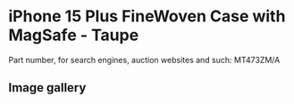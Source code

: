 
# iPhone 15 Plus FineWoven Case with MagSafe - Taupe

Part number, for search engines, auction websites and such: MT473ZM/A

## Image gallery

<div style={{ width: "768px" }}>
  <GalleryComponent
    images={[
      {
        original: "/everysource/MT473.webp",
        thumbnail: "/everypreview/MT473.webp",
      },
      {
        original: "/everysource/MT473_AV1.webp",
        thumbnail: "/everypreview/MT473_AV1.webp",
      },
      {
        original: "/everysource/MT473_AV2.webp",
        thumbnail: "/everypreview/MT473_AV2.webp",
      },
      {
        original: "/everysource/MT473_AV3.webp",
        thumbnail: "/everypreview/MT473_AV3.webp",
      },
      {
        original: "/everysource/MT473_AV4.webp",
        thumbnail: "/everypreview/MT473_AV4.webp",
      }
    ]}
  />
</div>